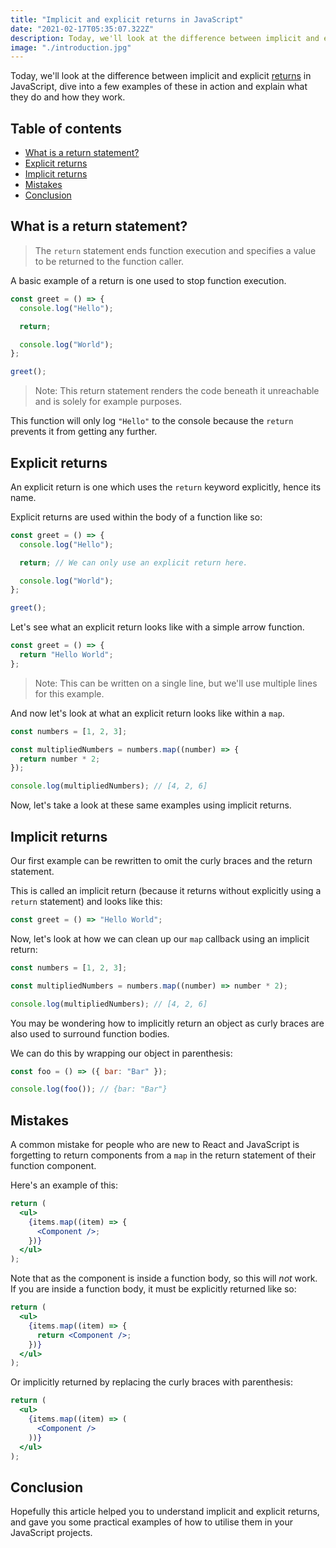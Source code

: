 ```yaml
---
title: "Implicit and explicit returns in JavaScript"
date: "2021-02-17T05:35:07.322Z"
description: Today, we'll look at the difference between implicit and explicit returns in JavaScript, dive into a few examples of these in action and explain what they do and how they work.
image: "./introduction.jpg"
---
```


Today, we'll look at the difference between implicit and explicit <a href="https://developer.mozilla.org/en-US/docs/Web/JavaScript/Reference/Statements/return" target="_blank">returns</a> in JavaScript, dive into a few examples of these in action and explain what they do and how they work.

## Table of contents

- [What is a return statement?](#what-is-a-return-statement)
- [Explicit returns](#explicit-returns)
- [Implicit returns](#implicit-returns)
- [Mistakes](#mistakes)
- [Conclusion](#conclusion)

## What is a return statement?

> The `return` statement ends function execution and specifies a value to be returned to the function caller.

A basic example of a return is one used to stop function execution.

```js
const greet = () => {
  console.log("Hello");

  return;

  console.log("World");
};

greet();
```

> Note: This return statement renders the code beneath it unreachable and is solely for example purposes.

This function will only log `"Hello"` to the console because the `return` prevents it from getting any further.

## Explicit returns

An explicit return is one which uses the `return` keyword explicitly, hence its name.

Explicit returns are used within the body of a function like so:

```js {4}
const greet = () => {
  console.log("Hello");

  return; // We can only use an explicit return here.

  console.log("World");
};

greet();
```

Let's see what an explicit return looks like with a simple arrow function.

```js
const greet = () => {
  return "Hello World";
};
```

> Note: This can be written on a single line, but we'll use multiple lines for this example.

And now let's look at what an explicit return looks like within a `map`.

```js
const numbers = [1, 2, 3];

const multipliedNumbers = numbers.map((number) => {
  return number * 2;
});

console.log(multipliedNumbers); // [4, 2, 6]
```

Now, let's take a look at these same examples using implicit returns.

## Implicit returns

Our first example can be rewritten to omit the curly braces and the return statement.

This is called an implicit return (because it returns without explicitly using a `return` statement) and looks like this:

```js
const greet = () => "Hello World";
```

Now, let's look at how we can clean up our `map` callback using an implicit return:

```js
const numbers = [1, 2, 3];

const multipliedNumbers = numbers.map((number) => number * 2);

console.log(multipliedNumbers); // [4, 2, 6]
```

You may be wondering how to implicitly return an object as curly braces are also used to surround function bodies.

We can do this by wrapping our object in parenthesis:

```js
const foo = () => ({ bar: "Bar" });

console.log(foo()); // {bar: "Bar"}
```

## Mistakes

A common mistake for people who are new to React and JavaScript is forgetting to return components from a `map` in the return statement of their function component.

Here's an example of this:

```jsx
return (
  <ul>
    {items.map((item) => {
      <Component />;
    })}
  </ul>
);
```

Note that as the component is inside a function body, so this will _not_ work. If you are inside a function body, it must be explicitly returned like so:

```jsx {4}
return (
  <ul>
    {items.map((item) => {
      return <Component />;
    })}
  </ul>
);
```

Or implicitly returned by replacing the curly braces with parenthesis:

```jsx
return (
  <ul>
    {items.map((item) => (
      <Component />
    ))}
  </ul>
);
```

## Conclusion

Hopefully this article helped you to understand implicit and explicit returns, and gave you some practical examples of how to utilise them in your JavaScript projects.
